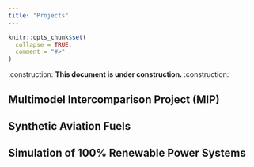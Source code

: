```yaml
---
title: "Projects"
---
```


```r
knitr::opts_chunk$set(
  collapse = TRUE,
  comment = "#>"
)
```

:construction: **This document is under construction.** :construction:

## Multimodel Intercomparison Project (MIP)


## Synthetic Aviation Fuels


## Simulation of 100% Renewable Power Systems
